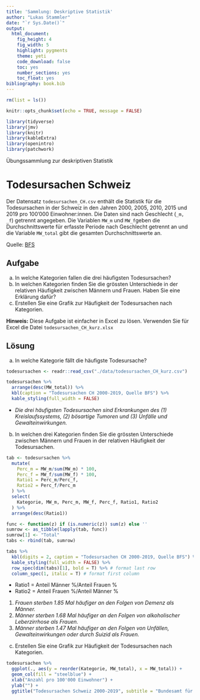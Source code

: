 ```yaml
---
title: 'Sammlung: Deskriptive Statistik'
author: "Lukas Stammler"
date: "`r Sys.Date()`"
output:
  html_document:
    fig_height: 4
    fig_width: 5
    highlight: pygments
    theme: yeti
    code_download: false
    toc: yes
    number_sections: yes
    toc_float: yes
bibliography: book.bib
---
```


```r
rm(list = ls())

knitr::opts_chunk$set(echo = TRUE, message = FALSE)

library(tidyverse)
library(jmv)
library(knitr)
library(kableExtra)
library(openintro)
library(patchwork)
```

Übungssammlung zur deskriptiven Statistik

# Todesursachen Schweiz {.tabset}   

Der Datensatz `todesursachen_CH.csv` enthält die Statistik für die Todesursachen in der Schweiz in den Jahren 2000, 2005, 2010, 2015 und 2019 pro 100'000 Einwohner:innen. Die Daten sind nach Geschlecht (`_m, _f`) getrennt angegeben. Die Variablen `MW_m` und `MW_f`geben die Durchschnittswerte für erfasste Periode nach Geschlecht getrennt an und die Variable `MW_total` gibt die gesamten Durchschnittswerte an.

Quelle: [BFS](https://www.bfs.admin.ch/bfs/de/home/statistiken/gesundheit/gesundheitszustand/sterblichkeit-todesursachen/spezifische.assetdetail.19444390.html)


## Aufgabe

a) In welche Kategorien fallen die drei häufigsten Todesursachen?    
b) In welchen Kategorien finden Sie die grössten Unterschiede in der relativen Häufigkeit zwischen Männern und Frauen. Haben Sie eine Erklärung dafür?   
c) Erstellen Sie eine Grafik zur Häufigkeit der Todesursachen nach Kategorien.

**Hinweis:** Diese Aufgabe ist einfacher in Excel zu lösen. Verwenden Sie für Excel die Datei `todesursachen_CH_kurz.xlsx` 

## Lösung

a) In welche Kategorie fällt die häufigste Todesursache?

```r
todesursachen <- readr::read_csv("./data/todesursachen_CH_kurz.csv")

todesursachen %>% 
  arrange(desc(MW_total)) %>% 
  kbl(caption = "Todesursachen CH 2000-2019, Quelle BFS") %>% 
  kable_styling(full_width = FALSE)
```

* *Die drei häufigsten Todesursachen sind Erkrankungen des (1) Kreislaufssystems, (2) bösartige Tumoren und (3) Unfälle und Gewalteinwirkungen.*  

b) In welchen drei Kategorien finden Sie die grössten Unterschiede zwischen Männern und Frauen in der relativen  Häufigkeit der Todesursachen.    

```r
tab <- todesursachen %>% 
  mutate(
    Perc_m = MW_m/sum(MW_m) * 100,
    Perc_f = MW_f/sum(MW_f) * 100,
    Ratio1 = Perc_m/Perc_f,
    Ratio2 = Perc_f/Perc_m
  ) %>% 
  select(
    Kategorie, MW_m, Perc_m, MW_f, Perc_f, Ratio1, Ratio2
  ) %>% 
  arrange(desc(Ratio1))

func <- function(z) if (is.numeric(z)) sum(z) else ''
sumrow <- as_tibble(lapply(tab, func))
sumrow[1] <- "Total"
tabs <- rbind(tab, sumrow) 

tabs %>% 
  kbl(digits = 2, caption = "Todesursachen CH 2000-2019, Quelle BFS") %>% 
  kable_styling(full_width = FALSE) %>%
  row_spec(dim(tabs)[1], bold = T) %>% # format last row
  column_spec(1, italic = T) # format first column
```

* Ratio1 = Anteil Männer %/Anteil Frauen %    
* Ratio2 = Anteil Frauen %/Anteil Männer %   

1. *Frauen sterben 1.85 Mal häufiger an den Folgen von Demenz als Männer.*   
2. *Männer sterben 1.68 Mal häufiger an den Folgen von alkoholischer Leberzirrhose als Frauen.*   
3. *Männer sterben 1.47 Mal häufiger an den Folgen von Unfällen, Gewalteinwirkungen oder durch Suizid als Frauen.*   


c) Erstellen Sie eine Grafik zur Häufigkeit der Todesursachen nach Kategorien.

```r
todesursachen %>% 
  ggplot(., aes(y = reorder(Kategorie, MW_total), x = MW_total)) +
  geom_col(fill = "steelblue") +
  xlab("Anzahl pro 100'000 Einwohner") +
  ylab("") +
  ggtitle("Todesursachen Schweiz 2000-2019", subtitle = "Bundesamt für Statistik")
```

